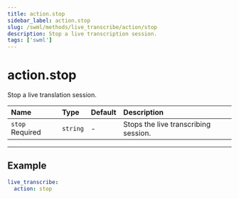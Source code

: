 ```yaml
---
title: action.stop
sidebar_label: action.stop
slug: /swml/methods/live_transcribe/action/stop
description: Stop a live transcription session.
tags: ['swml']
---
```


# action.stop

Stop a live translation session.

| Name                                                  | Type     | Default | Description                          |
|:------------------------------------------------------|:---------|:--------|:-------------------------------------|
| `stop` <span className="required-arg">Required</span> | `string` | -       | Stops the live transcribing session. |


---

## **Example**

```yaml andJson
live_transcribe:
  action: stop
```
